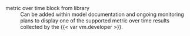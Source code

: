 metric over time block [from library]{.smallercaps .pink}
: Can be added within model documentation and ongoing monitoring plans to display one of the supported metric over time results collected by the {{< var vm.developer >}}.